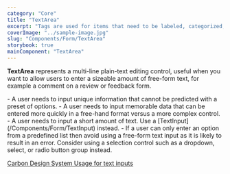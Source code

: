 ```yaml
---
category: "Core"
title: "TextArea"
excerpt: "Tags are used for items that need to be labeled, categorized, or organized using keywords that describe them."
coverImage: "../sample-image.jpg"
slug: "Components/Form/TextArea"
storybook: true
mainComponent: "TextArea"
---
```


**TextArea** represents a multi-line plain-text editing control, useful when you want to allow users to enter a sizeable amount of free-form text, for example a comment on a review or feedback form.

<DoUse>
  - A user needs to input unique information that cannot be predicted with a
  preset of options. - A user needs to input memorable data that can be entered
  more quickly in a free-hand format versus a more complex control.
</DoUse>

<DoNotUse>
  - A user needs to input a short amount of text. Use a
  [TextInput](/Components/Form/TextInput) instead. - If a user can only enter an
  option from a predefined list then avoid using a free-form text input as it is
  likely to result in an error. Consider using a selection control such as a
  dropdown, select, or radio button group instead.
</DoNotUse>

[Carbon Design System Usage for text inputs](https://next.carbondesignsystem.com/components/text-input)
